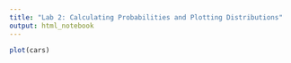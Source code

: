 ```yaml
---
title: "Lab 2: Calculating Probabilities and Plotting Distributions"
output: html_notebook
---
```


```r
plot(cars)
```
